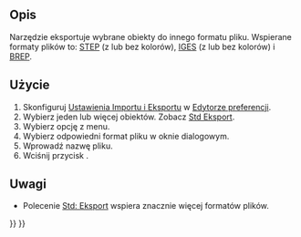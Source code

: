 <languages/>

<div class="mw-translate-fuzzy">
{{Docnav/pl
|[[Part_Import/pl|Import projektu CAD]]
|[[Part_BoxSelection/pl|Zaznacz obszar]]
|[[Part_Workbench/pl|środowisko pracy Część]]
|IconL=Part_Import.svg
|IconR=Part_BoxSelection.svg
|IconC=Workbench_Part.svg
}}
</div>

<div lang="en" dir="ltr" class="mw-content-ltr">
{{VeryImportantMessage|This command is obsolete, it is not available in {{VersionPlus|1.1}}.<br>Use [[Image:Std_Export.svg|24px]] [[Std_Export|Std Export]] instead.}}
</div>

{{GuiCommand/pl
|Name=Part Export‎
|Name/pl=Część: Eksport projektu do CAD ...
|MenuLocation=Część → Eksport projektu do CAD
|Workbenches=[[Part_Workbench/pl|Część]]
|SeeAlso=[[Std_Export/pl|Eksport]], [[Import_Export/pl|Import Eksport]]
}}

<span id="Description"></span>
==Opis== 

Narzędzie {{Button|[[Image:Part_Export.svg|16px]] '''Eksport projektu do CAD'''}} eksportuje wybrane obiekty do innego formatu pliku. Wspierane formaty plików to: [https://en.wikipedia.org/wiki/Step_file STEP] (z lub bez kolorów), [https://en.wikipedia.org/wiki/IGES IGES] (z lub bez kolorów) i [https://en.wikipedia.org/wiki/BREP BREP].

<span id="Usage"></span>
==Użycie==

# Skonfiguruj [[Import_Export_Preferences/pl|Ustawienia Importu i Eksportu]] w [[Preferences_Editor/pl|Edytorze preferencji]].
# Wybierz jeden lub więcej obiektów. Zobacz [[Std_Export/pl#Użycie|Std Eksport]].
# Wybierz opcję {{MenuCommand|Część → [[Image:Part_Export.svg|16px]] Eksportuj plik CAD...}} z menu.
# Wybierz odpowiedni format pliku w oknie dialogowym.
# Wprowadź nazwę pliku.
# Wciśnij przycisk {{Button|Zapisz}}.

<span id="Notes"></span>
==Uwagi==

* Polecenie [[Std_Export/pl|Std: Eksport]] wspiera znacznie więcej formatów plików.


<div class="mw-translate-fuzzy">
{{Docnav/pl
|[[Part_Import/pl|Import projektu CAD]]
|[[Part_BoxSelection/pl|Zaznacz obszar]]
|[[Part_Workbench/pl|środowisko pracy Część]]
|IconL=Part_Import.svg
|IconR=Part_BoxSelection.svg
|IconC=Workbench_Part.svg
}}
</div>

{{Part_Tools_navi{{#translation:}}}}
{{Userdocnavi{{#translation:}}}}